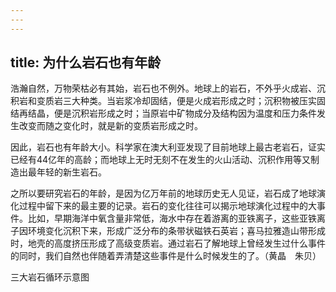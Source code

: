 ```yaml
---
---
---
```

title: 为什么岩石也有年龄
---




浩瀚自然，万物荣枯必有其始，岩石也不例外。地球上的岩石，不外乎火成岩、沉积岩和变质岩三大种类。当岩浆冷却固结，便是火成岩形成之时；沉积物被压实固结再结晶，便是沉积岩形成之时；当原岩中矿物成分及结构因为温度和压力条件发生改变而随之变化时，就是新的变质岩形成之时。

因此，岩石也有年龄大小。科学家在澳大利亚发现了目前地球上最古老岩石，证实已经有44亿年的高龄；而地球上无时无刻不在发生的火山活动、沉积作用等又制造出最年轻的新生岩石。

之所以要研究岩石的年龄，是因为亿万年前的地球历史无人见证，岩石成了地球演化过程中留下来的最主要的记录。岩石的变化往往可以揭示地球演化过程中的大事件。比如，早期海洋中氧含量非常低，海水中存在着游离的亚铁离子，这些亚铁离子因环境变化沉积下来，形成广泛分布的条带状磁铁石英岩；喜马拉雅造山带形成时，地壳的高度挤压形成了高级变质岩。通过岩石了解地球上曾经发生过什么事件的同时，我们自然也伴随着弄清楚这些事件是什么时候发生的了。（黄晶　朱贝）

三大岩石循环示意图